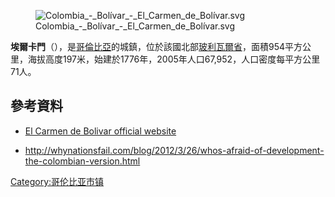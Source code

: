 [[Image:Colombia_-_Bolívar_-_El_Carmen_de_Bolívar.svg|right]]

'''埃爾卡門'''（{{lang-es|El Carmen de Bolívar}}），是[[哥倫比亞|哥倫比亞]]的城鎮，位於該國北部[[玻利瓦爾省|玻利瓦爾省]]，面積954平方公里，海拔高度197米，始建於1776年，2005年人口67,952，人口密度每平方公里71人。

==參考資料==
* {{es icon}} [https://archive.is/20121127041230/http://elcarmen-bolivar.gov.co/sitio.shtml El Carmen de Bolivar official website]
* http://whynationsfail.com/blog/2012/3/26/whos-afraid-of-development-the-colombian-version.html {{Wayback|url=http://whynationsfail.com/blog/2012/3/26/whos-afraid-of-development-the-colombian-version.html |date=20191228151725 }}

{{Coord|9|43|N|75|8|W|display=title}}

{{Colombia-geo-stub}}
[[Category:哥伦比亚市镇|Category:哥伦比亚市镇]]